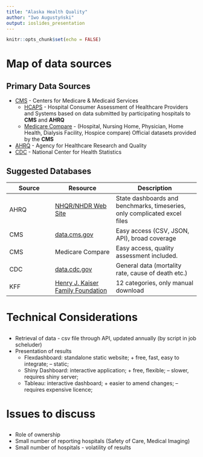 ```yaml
---
title: "Alaska Health Quality"
author: "Iwo Augustyński"
output: ioslides_presentation
---
```




```r
knitr::opts_chunk$set(echo = FALSE)
```

<!-- ## McKinsey indicators -->

<!-- [Public Health](https://www.usnews.com/news/best-states/rankings/health-care/public-health) (some of) -->

<!-- - Low Infant Mortality Rate -->
<!-- - Low Mortality Rate -->
<!-- - Mental Health (?) -->

<!-- [Health Care Quality](https://www.usnews.com/news/best-states/rankings/health-care/healthcare-quality) -->

<!-- - Fewest Hospital Readmissions -->
<!-- - Medicare Quality -->
<!-- - Nursing Home Quality -->
<!-- - Preventable Admissions -->
# Map of data sources

## Primary Data Sources

- [CMS](https://www.cms.gov/Research-Statistics-Data-and-Systems/Research-Statistics-Data-and-Systems.html) - Centers for Medicare & Medicaid Services
  - [HCAPS](https://www.hcahpsonline.org/) - Hospital Consumer Assessment of Healthcare Providers and Systems based on data submitted by participating hospitals to **CMS** and **AHRQ**
  - [Medicare Compare](https://data.medicare.gov/data/hospital-compare) - (Hospital, Nursing Home, Physician, Home Health, Dialysis Facility, Hospice compare) Official datasets provided by the **CMS**
- [AHRQ](https://www.ahrq.gov) - Agency for Healthcare Research and Quality
- [CDC](http://wonder.cdc.gov) - National Center for Health Statistics


## Suggested Databases

| Source | Resource | Description |
| ------ | -------- | ----------- |
| AHRQ | [NHQR/NHDR Web Site](https://nhqrnet.ahrq.gov/inhqrdr/Alaska/dashboard) | State dashboards and benchmarks, timeseries, only complicated excel files |
| CMS | [data.cms.gov](https://data.cms.gov/) | Easy access (CSV, JSON, API), broad coverage |
| CMS | Medicare Compare | Easy access, quality assessment included. |
| CDC | [data.cdc.gov](https://data.cdc.gov/) | General data (mortality rate, cause of death etc.) |
| KFF | [Henry J. Kaiser Family Foundation](https://www.kff.org/statedata/) | 12 categories, only manual download | 



# Technical Considerations

##

- Retrieval of data - csv file through API, updated annually (by script in job scheluder)
- Presentation of results
  - Flexdashboard: standalone static website; + free, fast, easy to integrate; -- static;
  - Shiny Dashboard: interactive application; + free, flexible;   -- slower, requires shiny server;
  - Tableau: interactive dashboard; + easier to amend changes; -- requires expensive licence;


# Issues to discuss

## 

- Role of ownership
- Small number of reporting hospitals (Safety of Care, Medical Imaging)
- Small number of hospitals - volatility of results
